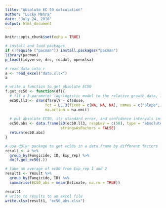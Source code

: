 ```yaml
---
title: "Absolute EC 50 calculation"
author: "Lucky Mehra"
date: "July 24, 2018"
output: html_document
---
```


```r
knitr::opts_chunk$set(echo = TRUE)
```


```r
# install and load packages
if (!require ("pacman")) install.packages("pacman")
library(pacman)
p_load(tidyverse, drc, readxl, openxlsx)

# read data into r
a <- read_excel("data.xlsx")
a

# write a function to get absolute EC50
f.get_ec50 <- function(df){
  # fit a 3-parameter log-logistic model to the relative growth data, lower asymptote is kept fixed at 0
  ec50.ll3 <- drm(df$relY ~ df$dose, 
                  fct = LL.3(fixed = c(NA, NA, NA), names = c("Slope", "Upper", "EC50")),
                  na.action = na.omit)
  
  # put absolute EC50, its standard error, and confidence intervals into a data frame
  ec50.abs <- data.frame(ED(ec50.ll3, respLev = c(50), type = "absolute", interval = "delta"), 
                         stringsAsFactors = FALSE)
  return(ec50.abs)
}
```

```r
# use dplyr package to get ec50s in a data.frame by different factors
result <- a %>% 
  group_by(Fungicide, ID, Exp_rep) %>%  
  do(f.get_ec50(.))

# take an average of ec50 from Exp_rep 1 and 2
result1 <- result %>% 
  group_by(Fungicide, ID) %>% 
  summarise(EC50_abs = mean(Estimate, na.rm = TRUE))
```

```r
result1
# write to results to an excel file
write.xlsx(result1, "ec50_abs.xlsx")
```